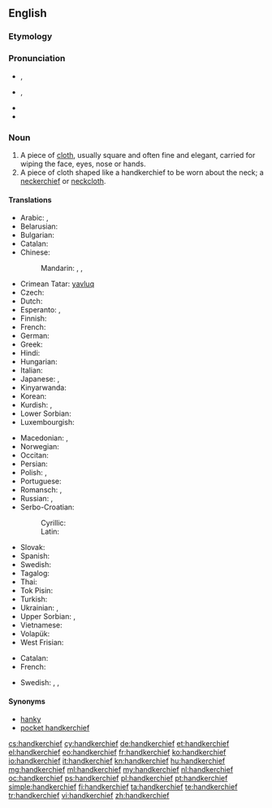 ==English==

===Etymology===
{{compound|hand|kerchief}}

===Pronunciation===
* {{a|RP}} {{IPA|/ˈhæŋkətʃɪf/}}, {{X-SAMPA|/"h{Nk@tSIf/}}
* {{a|GenAm}} {{IPA|/ˈhæŋkɚtʃɪf/}}, {{X-SAMPA|/"h{Nk@`tSIf/}}
* {{audio|En-us-handkerchief.ogg|Audio (US)}}
* {{audio|En-uk-handkerchief.ogg|Audio (UK)}}

===Noun===
{{wikipedia}}
{{en-noun|handkerchiefs}}

# A piece of [[cloth]], usually square and often fine and elegant, carried for wiping the face, eyes, nose or hands.
# A piece of cloth shaped like a handkerchief to be worn about the neck; a [[neckerchief]] or [[neckcloth]].

====Translations====
{{trans-top|cloth for wiping the face, eyes, nose or hands}}
* Arabic: {{t|ar|منديل|m|tr=mindīl|sc=Arab}}, {{t|ar|محرمة|f|tr=maḥrama|sc=Arab}}
* Belarusian: {{t|be|насоўка|f|tr=nasóŭka|sc=Cyrl}}
* Bulgarian: {{t|bg|носна кърпа|f|tr=nósna kǎ̀rpa|sc=Cyrl}}
* Catalan: {{t+|ca|mocador|m}}
* Chinese:
*: Mandarin: {{t+|zh|手帕|tr=shǒupà|sc=Hani}}, {{t|zh|手絹|sc=Hani}}, {{t|zh|手绢|tr=shǒujuàn|sc=Hani}}
* Crimean Tatar: [[yavluq]]
* Czech: {{t+|cs|kapesník|m}}
* Dutch: {{t+|nl|zakdoek|m}}
* Esperanto: {{t|eo|naztuko|xs=Esperanto}},  {{t-|eo|poŝtuko|xs=Esperanto}}
* Finnish: {{t+|fi|nenäliina}}
* French: {{t+|fr|mouchoir|m}}
* German: {{t+|de|Taschentuch|m}}
* Greek: {{t|el|μαντήλι|n|tr=mantíli|sc=Grek}}
* Hindi: {{t|hi|रूमाल|m|tr=rūmāl|sc=Deva}}
* Hungarian: {{t+|hu|zsebkendő}}
* Italian: {{t+|it|fazzoletto|m}}
* Japanese: {{t-|ja|ハンカチ|tr=hankachi}}, {{t|ja|ハンカチーフ|tr=hankachīfu}}
* Kinyarwanda: {{t|rw|umushwara|xs=Kinyarwanda}}
* Korean: {{t|ko|손수건|tr=sonsugeon|sc=Kore}}
* Kurdish: {{t|ku|ده‌سه‌سڕ|sc=ku-Arab}}, {{t|ku|ده‌سته‌سڕ|sc=ku-Arab}}
* Lower Sorbian: {{t|dsb|šantk|m}}
* Luxembourgish: {{t|li|Nuesnappech|xs=Limburgish}}
{{trans-mid}}
* Macedonian: {{t|mk|шамивче|n|tr=šámivče}},  {{t|mk|марамче|n|tr=máramče}}
* Norwegian: {{t|no|snørrfille}}
* Occitan: {{t+|oc|mocador|m|xs=Occitan}}
* Persian: {{t|fa|دستمال|tr=dastmâl|sc=fa-Arab}}
* Polish: {{t|pl|chusteczka do nosa|f}}, {{t|pl|chusteczka|f}}
* Portuguese: {{t+|pt|lenço|m}}
* Romansch: {{t-|rm|faziel|m|xs=Romansch}}, {{t-|rm|fazielet|m|xs=Romansch}}
* Russian: {{t|ru|носовой платок|m|tr=nosovój platók|sc=Cyrl}}, {{t|ru|платок|m|tr=platók|sc=Cyrl}}
* Serbo-Croatian:
*: Cyrillic: {{t|sh|марамица|f|sc=Cyrl}}
*: Latin: {{t|sh|maramica|f|sc=Latn}}
* Slovak: {{t|sk|vreckovka|f}}
* Spanish: {{t+|es|pañuelo|m}}
* Swedish: {{t|sv|näsduk}}
* Tagalog: {{t|tl|panyo|xs=Tagalog}}
* Thai: {{t|th|ผ้าเช็ดหน้า|tr=pâa chét nâa|sc=Thai}}
* Tok Pisin: {{t|tpi|hankisip}}
* Turkish: {{t+|tr|mendil}}
* Ukrainian: {{t|uk|носова хустка|f|tr=nosová xústka|sc=Cyrl}}, {{t|uk|хустка|f|tr=xústka|sc=Cyrl}}
* Upper Sorbian: {{t|hsb|nósnik|m}}, {{t|hsb|šnuptichl|m}}
* Vietnamese: {{t|vi|khăn tay}}
* Volapük: {{t|vo|pokasärvätül}}
* West Frisian: {{t|fy|bûsdoek|xs=West Frisian}}
{{trans-bottom}}

{{trans-top|cloth to be worn about the neck}}
* Catalan: {{t+|ca|mocador|m}}
* French: {{t+|fr|foulard|m}}
{{trans-mid}}
* Swedish: {{t|sv|snusnäsduk|c}}, {{t+|sv|sjal|c}}, {{t+|sv|halsduk|c}}
{{trans-bottom}}

====Synonyms====
* [[hanky]]
* [[pocket handkerchief]]

[[cs:handkerchief]]
[[cy:handkerchief]]
[[de:handkerchief]]
[[et:handkerchief]]
[[el:handkerchief]]
[[eo:handkerchief]]
[[fr:handkerchief]]
[[ko:handkerchief]]
[[io:handkerchief]]
[[it:handkerchief]]
[[kn:handkerchief]]
[[hu:handkerchief]]
[[mg:handkerchief]]
[[ml:handkerchief]]
[[my:handkerchief]]
[[nl:handkerchief]]
[[oc:handkerchief]]
[[ps:handkerchief]]
[[pl:handkerchief]]
[[pt:handkerchief]]
[[simple:handkerchief]]
[[fi:handkerchief]]
[[ta:handkerchief]]
[[te:handkerchief]]
[[tr:handkerchief]]
[[vi:handkerchief]]
[[zh:handkerchief]]